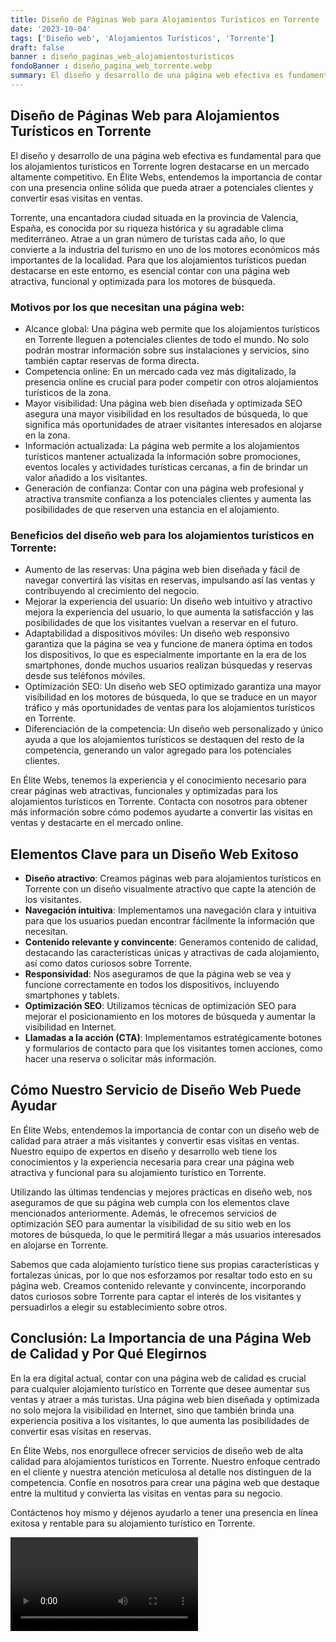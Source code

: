 ```yaml
---
title: Diseño de Páginas Web para Alojamientos Turísticos en Torrente
date: '2023-10-04'
tags: ['Diseño web', 'Alojamientos Turísticos', 'Torrente']
draft: false
banner : diseño_paginas_web_alojamientosturísticos
fondoBanner : diseño_pagina_web_torrente.webp
summary: El diseño y desarrollo de una página web efectiva es fundamental para que los alojamientos turísticos en Torrente logren destacarse en un mercado altamente competitivo. En Élite Webs, entendemos la importancia de contar con una presencia online sólida que pueda atraer a potenciales clientes y convertir esas visitas en ventas.
---
```


## Diseño de Páginas Web para Alojamientos Turísticos en Torrente

El diseño y desarrollo de una página web efectiva es fundamental para que los alojamientos turísticos en Torrente logren destacarse en un mercado altamente competitivo. En Élite Webs, entendemos la importancia de contar con una presencia online sólida que pueda atraer a potenciales clientes y convertir esas visitas en ventas.

Torrente, una encantadora ciudad situada en la provincia de Valencia, España, es conocida por su riqueza histórica y su agradable clima mediterráneo. Atrae a un gran número de turistas cada año, lo que convierte a la industria del turismo en uno de los motores económicos más importantes de la localidad. Para que los alojamientos turísticos puedan destacarse en este entorno, es esencial contar con una página web atractiva, funcional y optimizada para los motores de búsqueda.

### Motivos por los que necesitan una página web:

- Alcance global: Una página web permite que los alojamientos turísticos en Torrente lleguen a potenciales clientes de todo el mundo. No solo podrán mostrar información sobre sus instalaciones y servicios, sino también captar reservas de forma directa.
- Competencia online: En un mercado cada vez más digitalizado, la presencia online es crucial para poder competir con otros alojamientos turísticos de la zona.
- Mayor visibilidad: Una página web bien diseñada y optimizada SEO asegura una mayor visibilidad en los resultados de búsqueda, lo que significa más oportunidades de atraer visitantes interesados en alojarse en la zona.
- Información actualizada: La página web permite a los alojamientos turísticos mantener actualizada la información sobre promociones, eventos locales y actividades turísticas cercanas, a fin de brindar un valor añadido a los visitantes.
- Generación de confianza: Contar con una página web profesional y atractiva transmite confianza a los potenciales clientes y aumenta las posibilidades de que reserven una estancia en el alojamiento.

### Beneficios del diseño web para los alojamientos turísticos en Torrente:

- Aumento de las reservas: Una página web bien diseñada y fácil de navegar convertirá las visitas en reservas, impulsando así las ventas y contribuyendo al crecimiento del negocio.
- Mejorar la experiencia del usuario: Un diseño web intuitivo y atractivo mejora la experiencia del usuario, lo que aumenta la satisfacción y las posibilidades de que los visitantes vuelvan a reservar en el futuro.
- Adaptabilidad a dispositivos móviles: Un diseño web responsivo garantiza que la página se vea y funcione de manera óptima en todos los dispositivos, lo que es especialmente importante en la era de los smartphones, donde muchos usuarios realizan búsquedas y reservas desde sus teléfonos móviles.
- Optimización SEO: Un diseño web SEO optimizado garantiza una mayor visibilidad en los motores de búsqueda, lo que se traduce en un mayor tráfico y más oportunidades de ventas para los alojamientos turísticos en Torrente.
- Diferenciación de la competencia: Un diseño web personalizado y único ayuda a que los alojamientos turísticos se destaquen del resto de la competencia, generando un valor agregado para los potenciales clientes.

En Élite Webs, tenemos la experiencia y el conocimiento necesario para crear páginas web atractivas, funcionales y optimizadas para los alojamientos turísticos en Torrente. Contacta con nosotros para obtener más información sobre cómo podemos ayudarte a convertir las visitas en ventas y destacarte en el mercado online.

<GifSeo />

<Cta />

## Elementos Clave para un Diseño Web Exitoso

- **Diseño atractivo**: Creamos páginas web para alojamientos turísticos en Torrente con un diseño visualmente atractivo que capte la atención de los visitantes.
- **Navegación intuitiva**: Implementamos una navegación clara y intuitiva para que los usuarios puedan encontrar fácilmente la información que necesitan.
- **Contenido relevante y convincente**: Generamos contenido de calidad, destacando las características únicas y atractivas de cada alojamiento, así como datos curiosos sobre Torrente.
- **Responsividad**: Nos aseguramos de que la página web se vea y funcione correctamente en todos los dispositivos, incluyendo smartphones y tablets.
- **Optimización SEO**: Utilizamos técnicas de optimización SEO para mejorar el posicionamiento en los motores de búsqueda y aumentar la visibilidad en Internet.
- **Llamadas a la acción (CTA)**: Implementamos estratégicamente botones y formularios de contacto para que los visitantes tomen acciones, como hacer una reserva o solicitar más información.

## Cómo Nuestro Servicio de Diseño Web Puede Ayudar

En Élite Webs, entendemos la importancia de contar con un diseño web de calidad para atraer a más visitantes y convertir esas visitas en ventas. Nuestro equipo de expertos en diseño y desarrollo web tiene los conocimientos y la experiencia necesaria para crear una página web atractiva y funcional para su alojamiento turístico en Torrente.

Utilizando las últimas tendencias y mejores prácticas en diseño web, nos aseguramos de que su página web cumpla con los elementos clave mencionados anteriormente. Además, le ofrecemos servicios de optimización SEO para aumentar la visibilidad de su sitio web en los motores de búsqueda, lo que le permitirá llegar a más usuarios interesados en alojarse en Torrente.

Sabemos que cada alojamiento turístico tiene sus propias características y fortalezas únicas, por lo que nos esforzamos por resaltar todo esto en su página web. Creamos contenido relevante y convincente, incorporando datos curiosos sobre Torrente para captar el interés de los visitantes y persuadirlos a elegir su establecimiento sobre otros.

## Conclusión: La Importancia de una Página Web de Calidad y Por Qué Elegirnos

En la era digital actual, contar con una página web de calidad es crucial para cualquier alojamiento turístico en Torrente que desee aumentar sus ventas y atraer a más turistas. Una página web bien diseñada y optimizada no solo mejora la visibilidad en Internet, sino que también brinda una experiencia positiva a los visitantes, lo que aumenta las posibilidades de convertir esas visitas en reservas.

En Élite Webs, nos enorgullece ofrecer servicios de diseño web de alta calidad para alojamientos turísticos en Torrente. Nuestro enfoque centrado en el cliente y nuestra atención meticulosa al detalle nos distinguen de la competencia. Confíe en nosotros para crear una página web que destaque entre la multitud y convierta las visitas en ventas para su negocio.

Contáctenos hoy mismo y déjenos ayudarlo a tener una presencia en línea exitosa y rentable para su alojamiento turístico en Torrente.

<Video />

<CtaBot job='Alojamientos Turísticos' city='Torrente'/>

<Gmaps query='Torrente+españa+maps' />